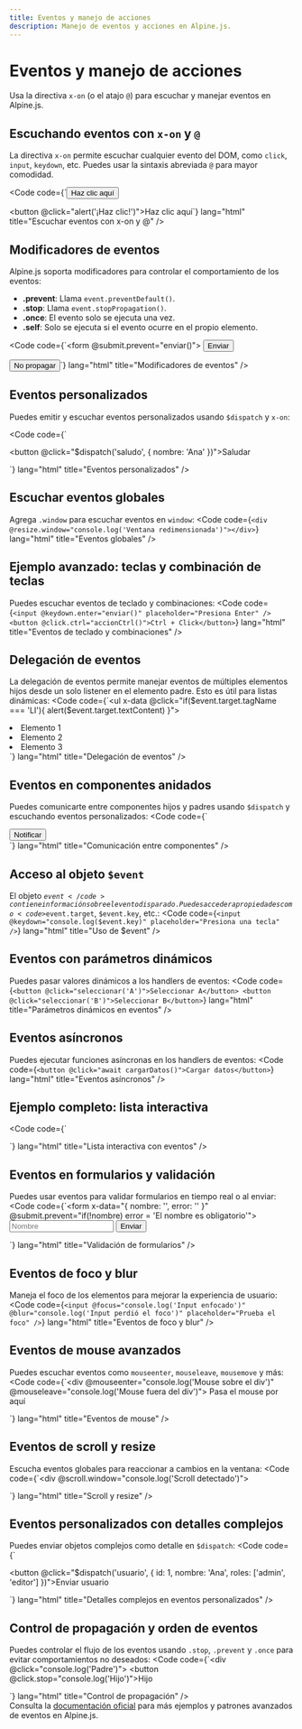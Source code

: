 ```yaml
---
title: Eventos y manejo de acciones
description: Manejo de eventos y acciones en Alpine.js.
---
```



# Eventos y manejo de acciones

Usa la directiva `x-on` (o el atajo `@`) para escuchar y manejar eventos en Alpine.js.

## Escuchando eventos con <code>x-on</code> y <code>@</code>

La directiva <code>x-on</code> permite escuchar cualquier evento del DOM, como <code>click</code>, <code>input</code>, <code>keydown</code>, etc. Puedes usar la sintaxis abreviada <code>@</code> para mayor comodidad.

<Code code={`<button x-on:click="alert('¡Haz clic!')">Haz clic aquí</button>
<!-- Equivalente a: -->
<button @click="alert('¡Haz clic!')">Haz clic aquí</button>`} lang="html" title="Escuchar eventos con x-on y @" />

## Modificadores de eventos

Alpine.js soporta modificadores para controlar el comportamiento de los eventos:
- <b>.prevent</b>: Llama <code>event.preventDefault()</code>.
- <b>.stop</b>: Llama <code>event.stopPropagation()</code>.
- <b>.once</b>: El evento solo se ejecuta una vez.
- <b>.self</b>: Solo se ejecuta si el evento ocurre en el propio elemento.

<Code code={`<form @submit.prevent="enviar()">
  <button type="submit">Enviar</button>
</form>
<button @click.stop="accion()">No propagar</button>`} lang="html" title="Modificadores de eventos" />

## Eventos personalizados

Puedes emitir y escuchar eventos personalizados usando <code>$dispatch</code> y <code>x-on</code>:

<Code code={`<div x-data>
  <button @click="$dispatch('saludo', { nombre: 'Ana' })">Saludar</button>
</div>
<div @saludo.window="alert('¡Hola ' + $event.detail.nombre + '!')"></div>`} lang="html" title="Eventos personalizados" />

## Escuchar eventos globales

Agrega <code>.window</code> para escuchar eventos en <code>window</code>:
<Code code={`<div @resize.window="console.log('Ventana redimensionada')"></div>`} lang="html" title="Eventos globales" />

## Ejemplo avanzado: teclas y combinación de teclas

Puedes escuchar eventos de teclado y combinaciones:
<Code code={`<input @keydown.enter="enviar()" placeholder="Presiona Enter" />
<button @click.ctrl="accionCtrl()">Ctrl + Click</button>`} lang="html" title="Eventos de teclado y combinaciones" />

## Delegación de eventos

La delegación de eventos permite manejar eventos de múltiples elementos hijos desde un solo listener en el elemento padre. Esto es útil para listas dinámicas:
<Code code={`<ul x-data @click="if($event.target.tagName === 'LI'){ alert($event.target.textContent) }">
  <li>Elemento 1</li>
  <li>Elemento 2</li>
  <li>Elemento 3</li>
</ul>`} lang="html" title="Delegación de eventos" />

## Eventos en componentes anidados

Puedes comunicarte entre componentes hijos y padres usando <code>$dispatch</code> y escuchando eventos personalizados:
<Code code={`<!-- Componente hijo -->
<div x-data>
  <button @click="$dispatch('notificar', { mensaje: '¡Hola desde el hijo!' })">Notificar</button>
</div>
<!-- Componente padre -->
<div @notificar.window="alert($event.detail.mensaje)"></div>`} lang="html" title="Comunicación entre componentes" />

## Acceso al objeto <code>$event</code>

El objeto <code>$event</code> contiene información sobre el evento disparado. Puedes acceder a propiedades como <code>$event.target</code>, <code>$event.key</code>, etc.:
<Code code={`<input @keydown="console.log($event.key)" placeholder="Presiona una tecla" />`} lang="html" title="Uso de $event" />

## Eventos con parámetros dinámicos

Puedes pasar valores dinámicos a los handlers de eventos:
<Code code={`<button @click="seleccionar('A')">Seleccionar A</button>
<button @click="seleccionar('B')">Seleccionar B</button>`} lang="html" title="Parámetros dinámicos en eventos" />

## Eventos asíncronos

Puedes ejecutar funciones asíncronas en los handlers de eventos:
<Code code={`<button @click="await cargarDatos()">Cargar datos</button>`} lang="html" title="Eventos asíncronos" />

## Ejemplo completo: lista interactiva

<Code code={`<ul x-data="{ items: ['Uno', 'Dos', 'Tres'], seleccionar(item) { alert(item) } }">
  <template x-for="item in items" :key="item">
    <li @click="seleccionar(item)">
      <span x-text="item"></span>
    </li>
  </template>
</ul>`} lang="html" title="Lista interactiva con eventos" />

## Eventos en formularios y validación

Puedes usar eventos para validar formularios en tiempo real o al enviar:
<Code code={`<form x-data="{ nombre: '', error: '' }" @submit.prevent="if(!nombre) error = 'El nombre es obligatorio'">
  <input x-model="nombre" placeholder="Nombre" />
  <span x-text="error" style="color: red"></span>
  <button type="submit">Enviar</button>
</form>`} lang="html" title="Validación de formularios" />

## Eventos de foco y blur

Maneja el foco de los elementos para mejorar la experiencia de usuario:
<Code code={`<input @focus="console.log('Input enfocado')" @blur="console.log('Input perdió el foco')" placeholder="Prueba el foco" />`} lang="html" title="Eventos de foco y blur" />

## Eventos de mouse avanzados

Puedes escuchar eventos como <code>mouseenter</code>, <code>mouseleave</code>, <code>mousemove</code> y más:
<Code code={`<div @mouseenter="console.log('Mouse sobre el div')" @mouseleave="console.log('Mouse fuera del div')">
  Pasa el mouse por aquí
</div>`} lang="html" title="Eventos de mouse" />

## Eventos de scroll y resize

Escucha eventos globales para reaccionar a cambios en la ventana:
<Code code={`<div @scroll.window="console.log('Scroll detectado')"></div>
<div @resize.window="console.log('Ventana redimensionada')"></div>`} lang="html" title="Scroll y resize" />

## Eventos personalizados con detalles complejos

Puedes enviar objetos complejos como detalle en <code>$dispatch</code>:
<Code code={`<div x-data>
  <button @click="$dispatch('usuario', { id: 1, nombre: 'Ana', roles: ['admin', 'editor'] })">Enviar usuario</button>
</div>
<div @usuario.window="console.log($event.detail)"></div>`} lang="html" title="Detalles complejos en eventos personalizados" />

## Control de propagación y orden de eventos

Puedes controlar el flujo de los eventos usando <code>.stop</code>, <code>.prevent</code> y <code>.once</code> para evitar comportamientos no deseados:
<Code code={`<div @click="console.log('Padre')">
  <button @click.stop="console.log('Hijo')">Hijo</button>
</div>`} lang="html" title="Control de propagación" />

<Aside type="tip">
Consulta la <a href="https://alpinejs.dev" target="_blank">documentación oficial</a> para más ejemplos y patrones avanzados de eventos en Alpine.js.
</Aside>
